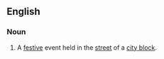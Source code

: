 ==English==
===Noun===
{{en-noun|sg=[[block]] [[party]]|block parties}}
# A [[festive]] event held in the [[street]] of a [[city block]].